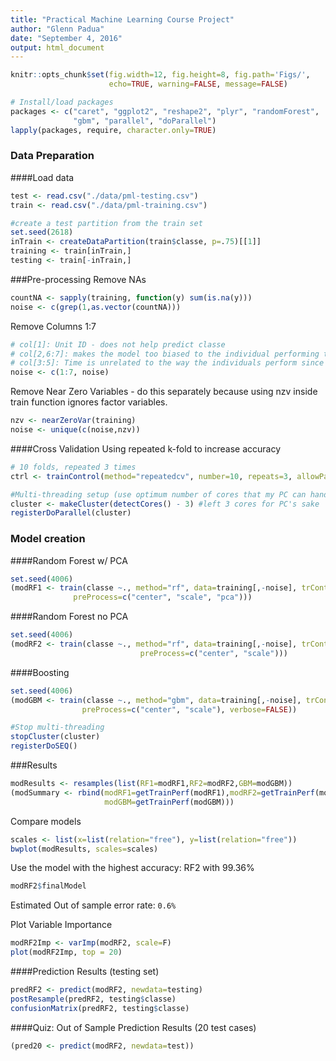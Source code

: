 ```yaml
---
title: "Practical Machine Learning Course Project"
author: "Glenn Padua"
date: "September 4, 2016"
output: html_document
---
```


```r
knitr::opts_chunk$set(fig.width=12, fig.height=8, fig.path='Figs/',
                      echo=TRUE, warning=FALSE, message=FALSE)
```

```r
# Install/load packages
packages <- c("caret", "ggplot2", "reshape2", "plyr", "randomForest", 
              "gbm", "parallel", "doParallel")
lapply(packages, require, character.only=TRUE)
```

### Data Preparation
####Load data
```r
test <- read.csv("./data/pml-testing.csv")
train <- read.csv("./data/pml-training.csv")

#create a test partition from the train set
set.seed(2618)
inTrain <- createDataPartition(train$classe, p=.75)[[1]]
training <- train[inTrain,]
testing <- train[-inTrain,]
```

###Pre-processing
Remove NAs
```r
countNA <- sapply(training, function(y) sum(is.na(y)))
noise <- c(grep(1,as.vector(countNA)))
```

Remove Columns 1:7
```r
# col[1]: Unit ID - does not help predict classe
# col[2,6:7]: makes the model too biased to the individual performing the task - our model should predict regardless of who's performing the activity without bias.
# col[3:5]: Time is unrelated to the way the individuals perform since they were given specific instructions on how to perfrom each task.
noise <- c(1:7, noise)
```

Remove Near Zero Variables - do this separately because using nzv inside train function ignores factor variables.
```r
nzv <- nearZeroVar(training)
noise <- unique(c(noise,nzv))
```

####Cross Validation
Using repeated k-fold to increase accuracy
```r
# 10 folds, repeated 3 times
ctrl <- trainControl(method="repeatedcv", number=10, repeats=3, allowParallel=TRUE)
```

```r
#Multi-threading setup (use optimum number of cores that my PC can handle)
cluster <- makeCluster(detectCores() - 3) #left 3 cores for PC's sake
registerDoParallel(cluster)
```

### Model creation
####Random Forest w/ PCA
```r
set.seed(4006)
(modRF1 <- train(classe ~., method="rf", data=training[,-noise], trControl=ctrl, 
              preProcess=c("center", "scale", "pca")))
```

####Random Forest no PCA
```r
set.seed(4006)
(modRF2 <- train(classe ~., method="rf", data=training[,-noise], trControl=ctrl, 
                             preProcess=c("center", "scale")))
```

####Boosting
```r
set.seed(4006)
(modGBM <- train(classe ~., method="gbm", data=training[,-noise], trControl=ctrl, 
                preProcess=c("center", "scale"), verbose=FALSE))
```

```r
#Stop multi-threading
stopCluster(cluster)
registerDoSEQ()
```

###Results
```r
modResults <- resamples(list(RF1=modRF1,RF2=modRF2,GBM=modGBM))
(modSummary <- rbind(modRF1=getTrainPerf(modRF1),modRF2=getTrainPerf(modRF2),
                     modGBM=getTrainPerf(modGBM)))
```

Compare models
```r
scales <- list(x=list(relation="free"), y=list(relation="free"))
bwplot(modResults, scales=scales)
```

Use the model with the highest accuracy: RF2 with 99.36%
```r
modRF2$finalModel
```
Estimated Out of sample error rate: `0.6%`

Plot Variable Importance
```r
modRF2Imp <- varImp(modRF2, scale=F)
plot(modRF2Imp, top = 20)
```

####Prediction Results (testing set)
```r
predRF2 <- predict(modRF2, newdata=testing)
postResample(predRF2, testing$classe)
confusionMatrix(predRF2, testing$classe)
```

####Quiz: Out of Sample Prediction Results (20 test cases)
```r
(pred20 <- predict(modRF2, newdata=test))
```